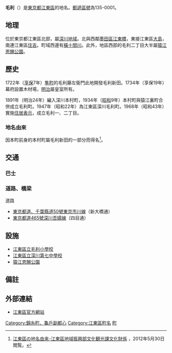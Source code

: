 {{Pathnav|日本|東京都|[[江東區_(東京都)|江東區]]|'''毛利'''|hide=y|frame=1}}
{{Infobox Settlement
|official_name = 毛利
|native_name =
|settlement_type = [[町|町]]
|image_skyline =
|imagesize =
|image_caption =
|image_flag =
|image_seal =
| image_map =
| map_caption =
| pushpin_map =
|subdivision_type = [[國家|國家]]
|subdivision_name = [[File:Flag_of_Japan.svg|border]] [[日本|日本]]
|subdivision_type1 = [[都道府縣|都道府縣]]
|subdivision_name1 = [[File:Flag_of_Tokyo_Prefecture.svg|25px]] [[東京都|東京都]]
|subdivision_type2 = [[東京都區部|特別區]]
|subdivision_name2 = [[File:Flag_of_Koto,_Tokyo.svg|25px]] [[江東區_(東京都)|江東區]]
|established_title =
|established_date =
|government_type =
|leader_title =
|leader_name =
|area_magnitude =
|area_total_sq_mi =
|area_total_km2 =
|area_land_sq_mi =
|area_land_km2 =
|area_urban_sq_mi =
|area_urban_km2 =
|area_metro_km2 =
|area_metro_sq_mi =
|population_as_of= 2013年（平成25年）8月1日
|population_footnotes =
|population_total = 3017<ref>[http://www.city.koto.lg.jp/profile/koto/5353/15817/file/H25.8.pdf 江東区の世帯と人口（住民基本台帳による） 区民部区民課 平成25年8月1日現在]{{dead link|date=2018年1月 |bot=InternetArchiveBot |fix-attempted=yes }}</ref>
|population_urban =
|population_metro =
|population_density_sq_mi =
|population_density_km2 =
| timezone = [[日本標準時間|JST]]
| utc_offset = +9
|timezone_DST =
|utc_offset_DST =
|latd=|latm=|lats=|latNS=
|longd=|longm=|longs=|longEW=
|elevation_footnotes=
|elevation_m =
|elevation_ft =
|postal_code_type = [[郵遞區號|郵遞區號]]
|postal_code = 135-0001
|area_code =
|website =
|footnotes =
}}
'''毛利'''（{{jpn|j=毛利|hg=もうり|rm=Mōri|f=y}}）是[[東京都|東京都]][[江東區_(東京都)|江東區]]的地名。[[郵遞區號|郵遞區號]]為135-0001。

== 地理 ==
位於東京都江東區北部，屬[[深川區|深川地域]]。北與西鄰[[墨田區|墨田區]][[江東橋|江東橋]]，東接江東區[[大島_(江東區)|大島]]，南連江東區[[住吉_(江東區)|住吉]]。町域西邊有[[橫十間川|橫十間川]]。此外，地區西部的毛利二丁目大半屬[[猿江恩賜公園|猿江恩賜公園]]。

== 歷史 ==
1722年（[[享保|享保]]7年）[[隼町|隼町]]的毛利藤左衛門此地開發毛利新田。1734年（享保19年）幕府設置木材場，[[明治|明治]]屬皇室所有。

1891年（明治24年）編入深川本村町，1934年（[[昭和|昭和]]9年）本村町與猿江裏町合併成立毛利町。1947年（昭和22年）為江東區深川毛利町。1968年（昭和43年）實施[[住居表示|住居表示]]，成立毛利一、二丁目。

=== 地名由來 ===
因本町前身的本村町屬毛利新田的一部分而得名<ref name="yura">[http://www.city.koto.lg.jp/seikatsu/shogai-gakushu/6378/6379.html 江東區の地名由来-江東區地域振興部文化観光課文化財係] {{webarchive|url=https://web.archive.org/web/20130719163650/http://www.city.koto.lg.jp/seikatsu/shogai-gakushu/6378/6379.html |date=2013-07-19 }}，2012年5月30日閲覧。</ref>。

== 交通 ==
=== 巴士 ===

=== 道路、橋梁 ===
; 道路
* [[東京都道、千葉縣道50號東京市川線|東京都道、千葉縣道50號東京市川線]]（新大橋通）
* [[東京都道465號深川吾嬬線|東京都道465號深川吾嬬線]]（四目通）

== 設施 ==
* [[江東區立毛利小學校|江東區立毛利小學校]]
* [[江東區立深川第七中學校|江東區立深川第七中學校]]
* [[猿江恩賜公園|猿江恩賜公園]]

== 備註 ==
{{reflist}}

== 外部連結 ==
* [http://www.city.koto.lg.jp/ 江東區官方網站] {{Wayback|url=http://www.city.koto.lg.jp/ |date=20130723024418 }}

{{江東區的町名}}

{{DEFAULTSORT:Mori}}
[[Category:錦糸町、龜戶副都心|Category:錦糸町、龜戶副都心]]
[[Category:江東區町名|Category:江東區町名]]
[[Category:以人名命名的日本行政區|町]]